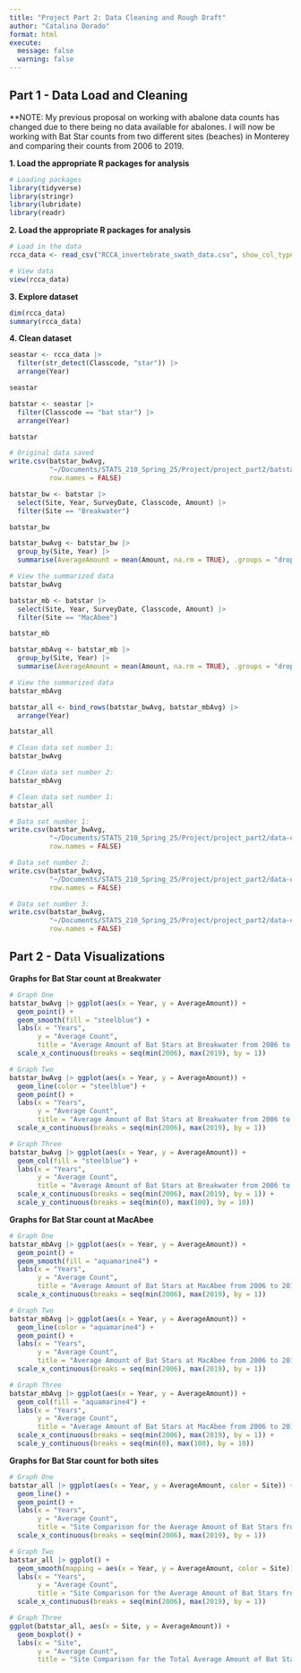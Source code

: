 ```yaml
---
title: "Project Part 2: Data Cleaning and Rough Draft"
author: "Catalina Dorado"
format: html
execute: 
  message: false
  warning: false
---
```


## Part 1 - Data Load and Cleaning

**NOTE: My previous proposal on working with abalone data counts has changed due to there 
being no data available for abalones. I will now be working with Bat Star counts from two 
different sites (beaches) in Monterey and comparing their counts from 2006 to 2019.


**1. Load the appropriate R packages for analysis**

```r
# Loading packages
library(tidyverse)
library(stringr)
library(lubridate)
library(readr)
```


**2. Load the appropriate R packages for analysis**

```r
# Load in the data
rcca_data <- read_csv("RCCA_invertebrate_swath_data.csv", show_col_types = FALSE)

# View data
view(rcca_data)
```


**3. Explore dataset**

```r
dim(rcca_data)
summary(rcca_data)
```


**4. Clean dataset**

```r
seastar <- rcca_data |>
  filter(str_detect(Classcode, "star")) |>
  arrange(Year)

seastar
```

```r
batstar <- seastar |>
  filter(Classcode == "bat star") |>
  arrange(Year)

batstar
```


```r
# Original data saved 
write.csv(batstar_bwAvg, 
          "~/Documents/STATS_210_Spring_25/Project/project_part2/batstar.csv", 
          row.names = FALSE)
```



```r
batstar_bw <- batstar |>
  select(Site, Year, SurveyDate, Classcode, Amount) |>
  filter(Site == "Breakwater")

batstar_bw
```


```r
batstar_bwAvg <- batstar_bw |>
  group_by(Site, Year) |>
  summarise(AverageAmount = mean(Amount, na.rm = TRUE), .groups = "drop")

# View the summarized data
batstar_bwAvg
```

```r
batstar_mb <- batstar |>
  select(Site, Year, SurveyDate, Classcode, Amount) |>
  filter(Site == "MacAbee")

batstar_mb
```

```r
batstar_mbAvg <- batstar_mb |>
  group_by(Site, Year) |>
  summarise(AverageAmount = mean(Amount, na.rm = TRUE), .groups = "drop")

# View the summarized data
batstar_mbAvg
```

```r
batstar_all <- bind_rows(batstar_bwAvg, batstar_mbAvg) |>
  arrange(Year)

batstar_all
```

```r
# Clean data set number 1:
batstar_bwAvg

# Clean data set number 2:
batstar_mbAvg

# Clean data set number 1:
batstar_all
```


```r
# Data set number 1:
write.csv(batstar_bwAvg, 
          "~/Documents/STATS_210_Spring_25/Project/project_part2/data-clean/batstar_bwAvg.csv", 
          row.names = FALSE)

# Data set number 2:
write.csv(batstar_bwAvg, 
          "~/Documents/STATS_210_Spring_25/Project/project_part2/data-clean/batstar_mbAvg.csv", 
          row.names = FALSE)

# Data set number 3:
write.csv(batstar_bwAvg, 
          "~/Documents/STATS_210_Spring_25/Project/project_part2/data-clean/batstar_all.csv", 
          row.names = FALSE)
```



## Part 2 - Data Visualizations


**Graphs for Bat Star count at Breakwater**

```r
# Graph One
batstar_bwAvg |> ggplot(aes(x = Year, y = AverageAmount)) + 
  geom_point() + 
  geom_smooth(fill = "steelblue") + 
  labs(x = "Years", 
       y = "Average Count", 
       title = "Average Amount of Bat Stars at Breakwater from 2006 to 2019") + 
  scale_x_continuous(breaks = seq(min(2006), max(2019), by = 1))

# Graph Two
batstar_bwAvg |> ggplot(aes(x = Year, y = AverageAmount)) + 
  geom_line(color = "steelblue") + 
  geom_point() + 
  labs(x = "Years", 
       y = "Average Count", 
       title = "Average Amount of Bat Stars at Breakwater from 2006 to 2019") + 
  scale_x_continuous(breaks = seq(min(2006), max(2019), by = 1))

# Graph Three
batstar_bwAvg |> ggplot(aes(x = Year, y = AverageAmount)) + 
  geom_col(fill = "steelblue") + 
  labs(x = "Years", 
       y = "Average Count", 
       title = "Average Amount of Bat Stars at Breakwater from 2006 to 2019") + 
  scale_x_continuous(breaks = seq(min(2006), max(2019), by = 1)) + 
  scale_y_continuous(breaks = seq(min(0), max(100), by = 10))
```


**Graphs for Bat Star count at MacAbee**

```r
# Graph One
batstar_mbAvg |> ggplot(aes(x = Year, y = AverageAmount)) + 
  geom_point() + 
  geom_smooth(fill = "aquamarine4") + 
  labs(x = "Years", 
       y = "Average Count", 
       title = "Average Amount of Bat Stars at MacAbee from 2006 to 2019") + 
  scale_x_continuous(breaks = seq(min(2006), max(2019), by = 1))

# Graph Two
batstar_mbAvg |> ggplot(aes(x = Year, y = AverageAmount)) + 
  geom_line(color = "aquamarine4") + 
  geom_point() + 
  labs(x = "Years", 
       y = "Average Count", 
       title = "Average Amount of Bat Stars at MacAbee from 2006 to 2019") + 
  scale_x_continuous(breaks = seq(min(2006), max(2019), by = 1))

# Graph Three
batstar_mbAvg |> ggplot(aes(x = Year, y = AverageAmount)) + 
  geom_col(fill = "aquamarine4") + 
  labs(x = "Years", 
       y = "Average Count", 
       title = "Average Amount of Bat Stars at MacAbee from 2006 to 2019") + 
  scale_x_continuous(breaks = seq(min(2006), max(2019), by = 1)) + 
  scale_y_continuous(breaks = seq(min(0), max(100), by = 10))
```


**Graphs for Bat Star count for both sites**

```r
# Graph One
batstar_all |> ggplot(aes(x = Year, y = AverageAmount, color = Site)) + 
  geom_line() + 
  geom_point() + 
  labs(x = "Years", 
       y = "Average Count", 
       title = "Site Comparison for the Average Amount of Bat Stars from 2006 to 2019") + 
  scale_x_continuous(breaks = seq(min(2006), max(2019), by = 1))

# Graph Two
batstar_all |> ggplot() + 
  geom_smooth(mapping = aes(x = Year, y = AverageAmount, color = Site)) +
  labs(x = "Years", 
       y = "Average Count", 
       title = "Site Comparison for the Average Amount of Bat Stars from 2006 to 2019") + 
  scale_x_continuous(breaks = seq(min(2006), max(2019), by = 1))

# Graph Three
ggplot(batstar_all, aes(x = Site, y = AverageAmount)) + 
  geom_boxplot() + 
  labs(x = "Site", 
       y = "Average Count", 
       title = "Site Comparison for the Total Average Amount of Bat Stars")
```








